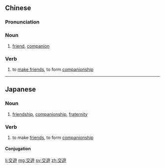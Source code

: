 {{also|交游}}
==Chinese==
{{zh-forms|s=交游}}

===Pronunciation===
{{zh-pron
|m=jiāoyóu
|c=gaau1 jau4
|cat=n,v
}}

===Noun===
{{zh-noun}}

# [[friend]], [[companion]]

===Verb===
{{zh-verb}}

# to [[make friends]], to form [[companionship]]

----

==Japanese==
{{ja-kanjitab|こう|ゆう|yomi=o}}

===Noun===
{{ja-noun|こうゆう}}

# [[friendship]], [[companionship]], [[fraternity]]

===Verb===
{{ja-verb-suru|こうゆう}}

# to make [[friend]]s, to form [[companionship]]

====Conjugation====
{{ja-suru|こうゆう}}

[[li:交遊]]
[[mg:交遊]]
[[sv:交遊]]
[[zh:交遊]]